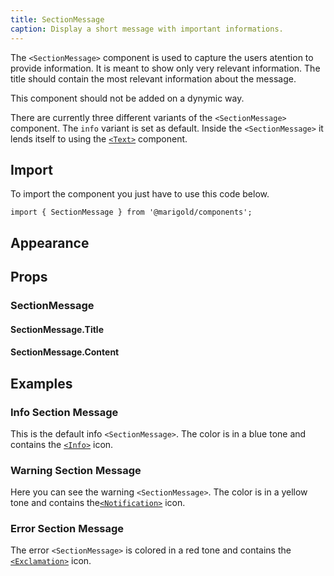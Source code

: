 ```yaml
---
title: SectionMessage
caption: Display a short message with important informations.
---
```


The `<SectionMessage>` component is used to capture the users atention to provide information. It is meant to show only very relevant information. The title should contain the most relevant information about the message.

This component should not be added on a dynymic way.

There are currently three different variants of the `<SectionMessage>` component. The `info` variant is set as default. Inside the `<SectionMessage>` it lends itself to using the [`<Text>`](/componentss/text/) component.

## Import

To import the component you just have to use this code below.

```tsx
import { SectionMessage } from '@marigold/components';
```

## Appearance

<AppearanceTable component={title} />

## Props

### SectionMessage

<PropsTable component={title} />

#### SectionMessage.Title

<PropsTable component="SectionMessageTitle" />

#### SectionMessage.Content

<PropsTable component="SectionMessageContent" />

## Examples

### Info Section Message

This is the default info `<SectionMessage>`. The color is in a blue tone and contains the [`<Info>`](/concepts/icons/#info) icon.

<ComponentDemo file="./section-message-info.demo.tsx" />

### Warning Section Message

Here you can see the warning `<SectionMessage>`. The color is in a yellow tone and contains the[`<Notification>`](/concepts/icons/#info) icon.

<ComponentDemo file="./section-message-warn.demo.tsx" />

### Error Section Message

The error `<SectionMessage>` is colored in a red tone and contains the [`<Exclamation>`](/concepts/icons/#info) icon.

<ComponentDemo file="./section-message-error.demo.tsx" />
